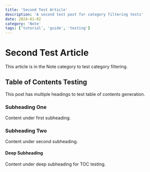 ```yaml
---
title: 'Second Test Article'
description: 'A second test post for category filtering tests'
date: 2024-01-02
category: 'Note'
tags: ['tutorial', 'guide', 'testing']
---
```


# Second Test Article

This article is in the Note category to test category filtering.

## Table of Contents Testing

This post has multiple headings to test table of contents generation.

### Subheading One

Content under first subheading.

### Subheading Two

Content under second subheading.

#### Deep Subheading

Content under deep subheading for TOC testing.
